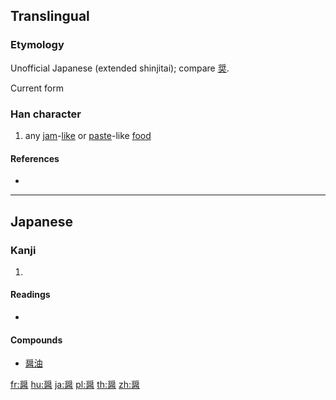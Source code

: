 {{character info/new}}
{{also|醬}}
==Translingual==
{{Han simplified forms|醬|醤|酱|ex=y}}

===Etymology===
Unofficial Japanese {{Han simp|醬|f=將|t=将}} (extended shinjitai); compare [[奨]].

Current form {{Han compound|将|酉|t2=drink|ls=psc|c1=p|c2=s}}

===Han character===
{{Han char|rn=164|rad=酉|as=10|sn=17|four=|canj=LIMCW|ids=⿱⿰丬⿱爫寸酉}}

# any [[jam]]-[[like]] or [[paste]]-like [[food]]

====References====
* {{Han ref|kx=1286.241|hdz=63593.161|uh=91A4|ud=37284}}

----

==Japanese==

===Kanji===
{{ja-kanji|grade=uc|rs=酉10|style=s|kyu=醬}}

# {{defn|lang=ja|sort=酉10}}

====Readings====
* {{ja-readings|on=[[しょう]] (shō)|kun=[[ひしお]] (hishio)}}

====Compounds====
* [[醤油]]

[[fr:醤]]
[[hu:醤]]
[[ja:醤]]
[[pl:醤]]
[[th:醤]]
[[zh:醤]]